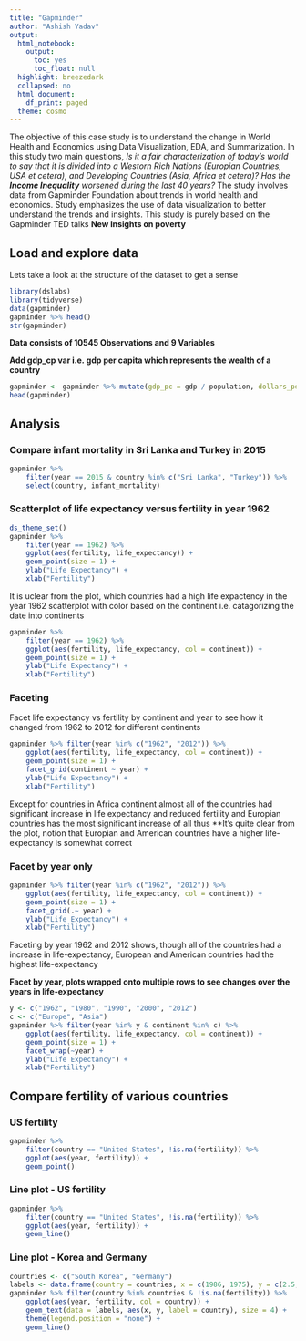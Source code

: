 ```yaml
---
title: "Gapminder"
author: "Ashish Yadav"
output:
  html_notebook:
    output:
      toc: yes
      toc_float: null
  highlight: breezedark
  collapsed: no
  html_document:
    df_print: paged
  theme: cosmo
---
```

The objective of this case study is to understand the change in World Health and Economics using Data Visualization, EDA, and Summarization. In this study two main questions, *Is it a fair characterization of today's world to say that it is divided into a Westorn Rich Nations (Europian Countries, USA et cetera), and Developing Countries (Asia, Africa et cetera)? Has the **Income Inequality** worsened during the last 40 years?* The study involves data from Gapminder Foundation about trends in world health and economics. Study emphasizes the use of data visualization to better understand the trends and insights. This study is purely based on the Gapminder TED talks **New Insights on poverty**

## Load and explore data
Lets take a look at the structure of the dataset to get a sense

```r
library(dslabs)
library(tidyverse)
data(gapminder)
gapminder %>% head()
str(gapminder)
```

**Data consists of 10545 Observations and 9 Variables**

**Add gdp_cp var i.e. gdp per capita which represents the wealth of a country**

```r
gapminder <- gapminder %>% mutate(gdp_pc = gdp / population, dollars_per_day = gdp_pc/365)
head(gapminder)
```

## Analysis
### Compare infant mortality in Sri Lanka and Turkey in 2015
```r
gapminder %>%
    filter(year == 2015 & country %in% c("Sri Lanka", "Turkey")) %>%
    select(country, infant_mortality)
```

### Scatterplot of life expectancy versus fertility in year 1962
```r
ds_theme_set()
gapminder %>%
    filter(year == 1962) %>%
    ggplot(aes(fertility, life_expectancy)) +
    geom_point(size = 1) +
    ylab("Life Expectancy") +
    xlab("Fertility")
```

 It is uclear from the  plot, which countries had a high life expactency in the year 1962
 scatterplot with color based on the continent i.e. catagorizing the date into continents
 
```r
gapminder %>%
    filter(year == 1962) %>%
    ggplot(aes(fertility, life_expectancy, col = continent)) +
    geom_point(size = 1) +
    ylab("Life Expectancy") +
    xlab("Fertility")
```

### Faceting
Facet life expectancy vs fertility by continent and year to see how it changed from 1962 to 2012 for different continents

```r
gapminder %>% filter(year %in% c("1962", "2012")) %>%
    ggplot(aes(fertility, life_expectancy, col = continent)) +
    geom_point(size = 1) +
    facet_grid(continent ~ year) +
    ylab("Life Expectancy") +
    xlab("Fertility")
```

Except for countries in Africa continent almost all of the countries had significant increase in life expectancy and reduced fertility and Europian countries has the most significant increase of all thus **It's quite clear from the plot, notion that Europian and American countries have a higher life-expectancy is somewhat correct

### Facet by year only
```r
gapminder %>% filter(year %in% c("1962", "2012")) %>%
    ggplot(aes(fertility, life_expectancy, col = continent)) +
    geom_point(size = 1) +
    facet_grid(.~ year) +
    ylab("Life Expectancy") +
    xlab("Fertility")
```

Faceting by year 1962 and 2012 shows, though all of the countries had a increase in life-expectancy, European and American countries had the highest life-expectancy

**Facet by year, plots wrapped onto multiple rows to see changes over the years in life-expectancy**

```r
y <- c("1962", "1980", "1990", "2000", "2012")
c <- c("Europe", "Asia")
gapminder %>% filter(year %in% y & continent %in% c) %>%
    ggplot(aes(fertility, life_expectancy, col = continent)) +
    geom_point(size = 1) +
    facet_wrap(~year) +
    ylab("Life Expectancy") +
    xlab("Fertility")
```

## Compare fertility of various countries
### US fertility
```r
gapminder %>%
    filter(country == "United States", !is.na(fertility)) %>%
    ggplot(aes(year, fertility)) +
    geom_point()
```

### Line plot - US fertility
```r
gapminder %>%
    filter(country == "United States", !is.na(fertility)) %>%
    ggplot(aes(year, fertility)) +
    geom_line()
```

### Line plot - Korea and Germany

```r
countries <- c("South Korea", "Germany")
labels <- data.frame(country = countries, x = c(1986, 1975), y = c(2.5,2.0))
gapminder %>% filter(country %in% countries & !is.na(fertility)) %>%
    ggplot(aes(year, fertility, col = country)) +
    geom_text(data = labels, aes(x, y, label = country), size = 4) +
    theme(legend.position = "none") +
    geom_line()
```
